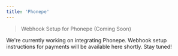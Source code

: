 ```yaml
---
title: 'Phonepe'
---
```


> Webhook Setup for Phonepe (Coming Soon)

We're currently working on integrating Phonepe. Webhook setup instructions for payments will be available here shortly. Stay tuned!
